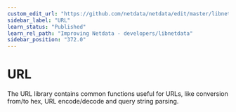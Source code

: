 ```yaml
---
custom_edit_url: "https://github.com/netdata/netdata/edit/master/libnetdata/url/README.md"
sidebar_label: "URL"
learn_status: "Published"
learn_rel_path: "Improving Netdata - developers/libnetdata"
sidebar_position: "372.0"
---
```



# URL

The URL library contains common functions useful for URLs, like conversion from/to hex, 
URL encode/decode and query string parsing. 

